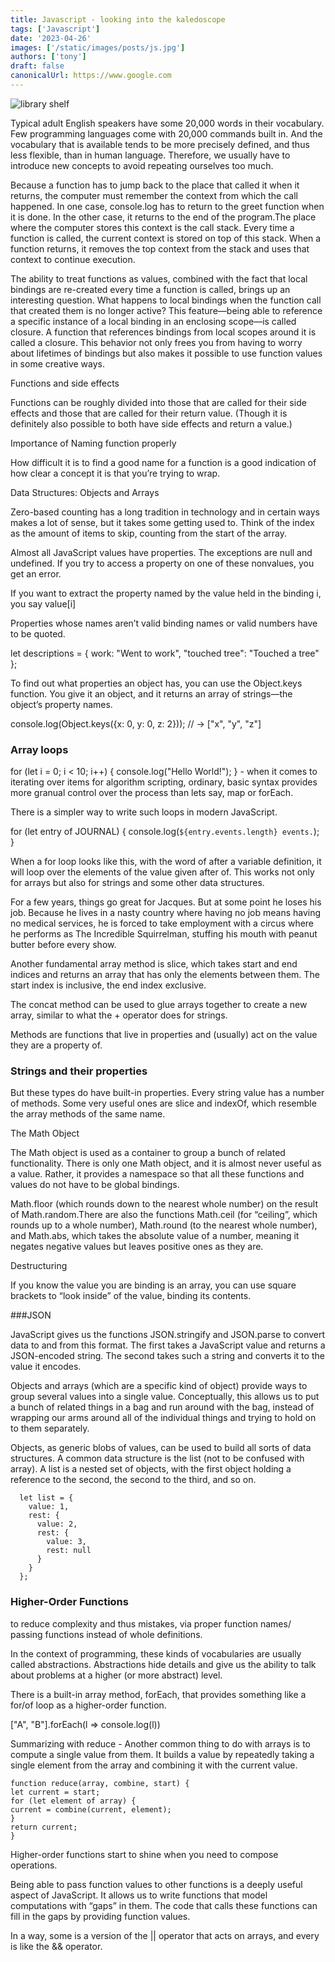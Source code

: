 ```yaml
---
title: Javascript - looking into the kaledoscope
tags: ['Javascript']
date: '2023-04-26'
images: ['/static/images/posts/js.jpg']
authors: ['tony']
draft: false
canonicalUrl: https://www.google.com
---
```


<Image
  className="w-full rounded-xl"
  alt="library shelf"
  src="/static/images/posts/js.jpg"
  layout="responsive"
  width={450}
  height={250}
/>

Typical adult English speakers have some 20,000 words in their vocabulary. Few programming languages come with 20,000 commands built in. And the vocabulary that is available tends to be more precisely defined, and thus less flexible, than in human language. Therefore, we usually have to introduce new concepts to avoid repeating ourselves too much.

Because a function has to jump back to the place that called it when it returns, the computer must remember the context from which the call happened. In one case, console.log has to return to the greet function when it is done. In the other case, it returns to the end of the program.The place where the computer stores this context is the call stack. Every time a function is called, the current context is stored on top of this stack. When a function returns, it removes the top context from the stack and uses that context to continue execution.

The ability to treat functions as values, combined with the fact that local bindings are re-created every time a function is called, brings up an interesting question. What happens to local bindings when the function call that created them is no longer active? This feature—being able to reference a specific instance of a local binding in an enclosing scope—is called closure. A function that references bindings from local scopes around it is called a closure. This behavior not only frees you from having to worry about lifetimes of bindings but also makes it possible to use function values in some creative ways.

Functions and side effects

Functions can be roughly divided into those that are called for their side effects and those that are called for their return value. (Though it is definitely also possible to both have side effects and return a value.)

Importance of Naming function properly

How difficult it is to find a good name for a function is a good indication of how clear a concept it is that you’re trying to wrap.

Data Structures: Objects and Arrays

Zero-based counting has a long tradition in technology and in certain ways makes a lot of sense, but it takes some getting used to. Think of the index as the amount of items to skip, counting from the start of the array.

Almost all JavaScript values have properties. The exceptions are null and undefined. If you try to access a property on one of these nonvalues, you get an error.

If you want to extract the property named by the value held in the binding i, you say value[i]

Properties whose names aren’t valid binding names or valid numbers have to be quoted.

let descriptions = {
work: "Went to work",
"touched tree": "Touched a tree"
};

To find out what properties an object has, you can use the Object.keys function. You give it an object, and it returns an array of strings—the object’s property names.

console.log(Object.keys({x: 0, y: 0, z: 2}));
// → ["x", "y", "z"]

### Array loops

for (let i = 0; i < 10; i++) {
console.log("Hello World!");
} - when it comes to iterating over items for algorithm scripting, ordinary, basic syntax provides more granual control over the process than lets say, map or forEach.

There is a simpler way to write such loops in modern JavaScript.

for (let entry of JOURNAL) {
console.log(`${entry.events.length} events.`);
}

When a for loop looks like this, with the word of after a variable definition, it will loop over the elements of the value given after of. This works not only for arrays but also for strings and some other data structures.

For a few years, things go great for Jacques. But at some point he loses his job. Because he lives in a nasty country where having no job means having no medical services, he is forced to take employment with a circus where he performs as The Incredible Squirrelman, stuffing his mouth with peanut butter before every show.

Another fundamental array method is slice, which takes start and end indices and returns an array that has only the elements between them. The start index is inclusive, the end index exclusive.

The concat method can be used to glue arrays together to create a new array, similar to what the + operator does for strings.

Methods are functions that live in properties and (usually) act on the value they are a property of.

### Strings and their properties

But these types do have built-in properties. Every string value has a number of methods. Some very useful ones are slice and indexOf, which resemble the array methods of the same name.

The Math Object

The Math object is used as a container to group a bunch of related functionality. There is only one Math object, and it is almost never useful as a value. Rather, it provides a namespace so that all these functions and values do not have to be global bindings.

Math.floor (which rounds down to the nearest whole number) on the result of Math.random.There are also the functions Math.ceil (for “ceiling”, which rounds up to a whole number), Math.round (to the nearest whole number), and Math.abs, which takes the absolute value of a number, meaning it negates negative values but leaves positive ones as they are.

Destructuring

If you know the value you are binding is an array, you can use square brackets to “look inside” of the value, binding its contents.

###JSON

JavaScript gives us the functions JSON.stringify and JSON.parse to convert data to and from this format. The first takes a JavaScript value and returns a JSON-encoded string. The second takes such a string and converts it to the value it encodes.

Objects and arrays (which are a specific kind of object) provide ways to group several values into a single value. Conceptually, this allows us to put a bunch of related things in a bag and run around with the bag, instead of wrapping our arms around all of the individual things and trying to hold on to them separately.

Objects, as generic blobs of values, can be used to build all sorts of data structures. A common data structure is the list (not to be confused with array). A list is a nested set of objects, with the first object holding a reference to the second, the second to the third, and so on.

```
  let list = {
    value: 1,
    rest: {
      value: 2,
      rest: {
        value: 3,
        rest: null
      }
    }
  };
```

### Higher-Order Functions

to reduce complexity and thus mistakes, via proper function names/ passing functions instead of whole definitions.

In the context of programming, these kinds of vocabularies are usually called abstractions. Abstractions hide details and give us the ability to talk about problems at a higher (or more abstract) level.

There is a built-in array method, forEach, that provides something like a for/of loop as a higher-order function.

["A", "B"].forEach(l => console.log(l))

Summarizing with reduce - Another common thing to do with arrays is to compute a single value from them. It builds a value by repeatedly taking a single element from the array and combining it with the current value.

```
function reduce(array, combine, start) {
let current = start;
for (let element of array) {
current = combine(current, element);
}
return current;
}
```

Higher-order functions start to shine when you need to compose operations.

Being able to pass function values to other functions is a deeply useful aspect of JavaScript. It allows us to write functions that model computations with “gaps” in them. The code that calls these functions can fill in the gaps by providing function values.

In a way, some is a version of the || operator that acts on arrays, and every is like the && operator.
